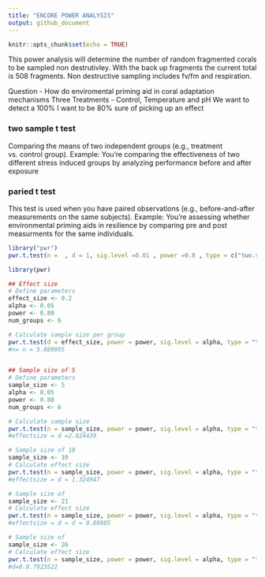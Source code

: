 ---
title: "ENCORE POWER ANALYSIS"
output: github_document
---

```{r setup, include=FALSE}
knitr::opts_chunk$set(echo = TRUE)
```

This power analysis will determine the number of random fragmented corals to be sampled non destrutivley. With the back up fragments the current total is 508 fragments. 
Non destructive sampling includes fv/fm and respiration. 

Question - How do enviromental priming aid in coral adaptation mechanisms
Three Treatments - Control, Temperature and pH
We want to detect a 100%
I want to be 80% sure of picking up an effect

### two sample t test
Comparing the means of two independent groups (e.g., treatment vs. control group).
Example: You’re comparing the effectiveness of two different stress induced groups by analyzing performance  before and after exposure

### paried t test
This test is used when you have paired observations (e.g., before-and-after measurements on the same subjects).
Example: You’re assessing whether environmental priming aids in resilience by comparing pre and post measurments for the same individuals.

```{r}
library("pwr")
pwr.t.test(n =  , d = 1, sig.level =0.01 , power =0.8 , type = c("two.sample", "one.sample", "paried" ))
```

```{r}
library(pwr)

## Effect size 
# Define parameters
effect_size <- 0.2  
alpha <- 0.05
power <- 0.80
num_groups <- 6

# Calculate sample size per group
pwr.t.test(d = effect_size, power = power, sig.level = alpha, type = "two.sample")
#n= n = 5.089995


## Sample size of 5 
# Define parameters 
sample_size <- 5  
alpha <- 0.05
power <- 0.80
num_groups <- 6

# Calculate sample size 
pwr.t.test(n = sample_size, power = power, sig.level = alpha, type = "two.sample")
#effectsize = d =2.024439

# Sample size of 10 
sample_size <- 10  
# Calculate effect size 
pwr.t.test(n = sample_size, power = power, sig.level = alpha, type = "two.sample")
#effectsize = d = 1.324947

# Sample size of  
sample_size <- 21  
# Calculate effect size 
pwr.t.test(n = sample_size, power = power, sig.level = alpha, type = "two.sample")
#effectsize = d = d = 0.88605

# Sample size of  
sample_size <- 26  
# Calculate effect size 
pwr.t.test(n = sample_size, power = power, sig.level = alpha, type = "two.sample")
#d=0.0.7923522

```

